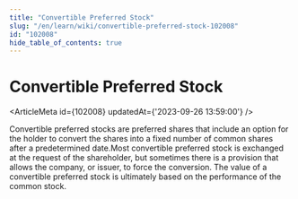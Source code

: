 ```yaml
---
title: "Convertible Preferred Stock"
slug: "/en/learn/wiki/convertible-preferred-stock-102008"
id: "102008"
hide_table_of_contents: true
---
```



# Convertible Preferred Stock

<ArticleMeta id={102008} updatedAt={'2023-09-26 13:59:00'} />
<div className='border-solid border-b border-t-0 my-4 border-[var(--ifm-color-gray-300)]' />

Convertible preferred stocks are preferred shares that include an option for the holder to convert the shares into a fixed number of common shares after a predetermined date.Most convertible preferred stock is exchanged at the request of the shareholder, but sometimes there is a provision that allows the company, or issuer, to force the conversion. The value of a convertible preferred stock is ultimately based on the performance of the common stock.
